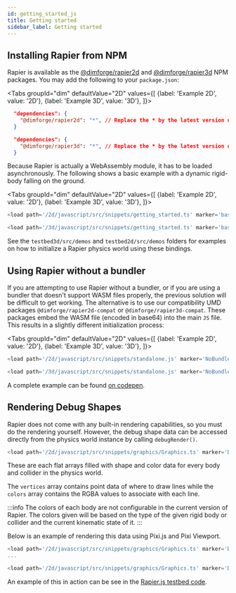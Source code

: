 ```yaml
---
id: getting_started_js
title: Getting started
sidebar_label: Getting started
---
```


## Installing Rapier from NPM
Rapier is available as the [@dimforge/rapier2d](https://www.npmjs.com/package/@dimforge/rapier2d) and
[@dimforge/rapier3d](https://www.npmjs.com/package/@dimforge/rapier3d) NPM packages. You may add the following to
your `package.json`:

<Tabs
  groupId="dim"
  defaultValue="2D"
  values={[
    {label: 'Example 2D', value: '2D'},
    {label: 'Example 3D', value: '3D'},
  ]}>
  <TabItem value="2D">

```json
  "dependencies": {
    "@dimforge/rapier2d": "*", // Replace the * by the latest version number.
  }
```

  </TabItem>
  <TabItem value="3D">

```json
  "dependencies": {
    "@dimforge/rapier3d": "*", // Replace the * by the latest version number.
  }
```

  </TabItem>
</Tabs>

Because Rapier is actually a WebAssembly module, it has to be loaded asynchronously. The following shows a basic
example with a dynamic rigid-body falling on the ground.

<Tabs
  groupId="dim"
  defaultValue="2D"
  values={[
    {label: 'Example 2D', value: '2D'},
    {label: 'Example 3D', value: '3D'},
  ]}>
  <TabItem value="2D">

```js
<load path='/2d/javascript/src/snippets/getting_started.ts' marker='basic_sim' />
```

  </TabItem>
  <TabItem value="3D">

```js
<load path='/3d/javascript/src/snippets/getting_started.ts' marker='basic_sim' />
```

  </TabItem>
</Tabs>

See the `testbed3d/src/demos` and `testbed2d/src/demos` folders for examples on how to initialize a Rapier physics
world using these bindings.

## Using Rapier without a bundler

If you are attempting to use Rapier without a bundler, or if you are using a bundler that doesn't support WASM
files properly, the previous solution will be difficult to get working. The alternative is to use our compatibility
UMD packages `@dimforge/rapier2d-compat` or `@dimforge/rapier3d-compat`. These packages embed the WASM file (encoded
in base64) into the main `JS` file. This results in a slightly different initialization process:

<Tabs
  groupId="dim"
  defaultValue="2D"
  values={[
    {label: 'Example 2D', value: '2D'},
    {label: 'Example 3D', value: '3D'},
  ]}>
  <TabItem value="2D">

```js
<load path='/2d/javascript/src/snippets/standalone.js' marker='NoBundler' />
```

  </TabItem>
  <TabItem value="3D">

```js
<load path='/3d/javascript/src/snippets/standalone.js' marker='NoBundler' />
```

  </TabItem>
</Tabs>

A complete example can be found [on codepen](https://codepen.io/sebcrozet/pen/poRQoKK).

## Rendering Debug Shapes

Rapier does not come with any built-in rendering capabilities, so you must do the rendering yourself. However, the debug shape data
can be accessed directly from the physics world instance by calling `debugRender()`.

```js
<load path='/2d/javascript/src/snippets/graphics/Graphics.ts' marker='Debug0' />
```

These are each flat arrays filled with shape and color data for every body and collider in the physics world.

The `vertices` array contains point data of where to draw lines while the `colors` array contains the RGBA values to associate
with each line.

:::info
The colors of each body are not configurable in the current version of Rapier. The colors given will
be based on the type of the given rigid body or collider and the current kinematic state of it.
:::

Below is an example of rendering this data using Pixi.js and Pixi Viewport.

```js
<load path='/2d/javascript/src/snippets/graphics/Graphics.ts' marker='Debug1' />
...
```
```js
<load path='/2d/javascript/src/snippets/graphics/Graphics.ts' marker='Debug2' />
```

An example of this in action can be see in the [Rapier.js testbed code](https://github.com/dimforge/rapier.js/blob/master/testbed2d/src/Graphics.ts).
